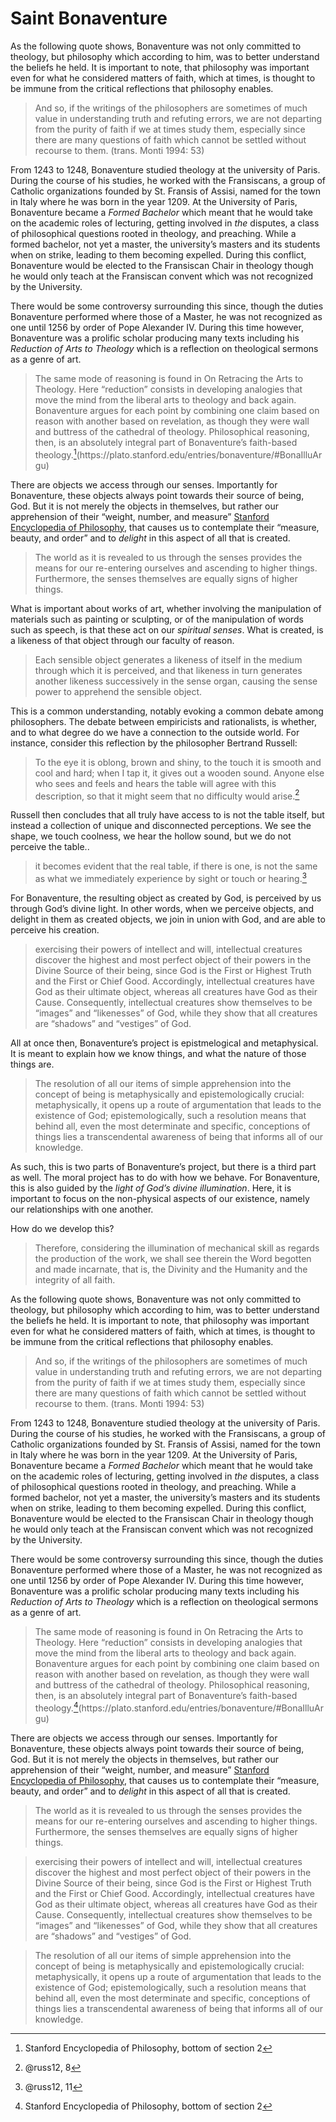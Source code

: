 # Saint Bonaventure

As the following quote shows, Bonaventure was not only committed to theology, but philosophy which according to him, was to better understand the beliefs he held. It is important to note, that philosophy was important even for what he considered matters of faith, which at times, is thought to be immune from the critical reflections that philosophy enables.

> And so, if the writings of the philosophers are sometimes of much value in understanding truth and refuting errors, we are not departing from the purity of faith if we at times study them, especially since there are many questions of faith which cannot be settled without recourse to them. (trans. Monti 1994: 53)

From 1243 to 1248, Bonaventure studied theology at the university of Paris. During the course of his studies, he worked with the Fransiscans, a group of Catholic organizations founded by St. Fransis of Assisi, named for the town in Italy where he was born in the year 1209. At the University of Paris, Bonaventure became a *Formed Bachelor* which meant that he would take on the academic roles of lecturing, getting involved in *the* disputes, a class of philosophical questions rooted in theology, and preaching. While a formed bachelor, not yet a master, the university's masters and its students when on strike, leading to them becoming expelled. During this conflict, Bonaventure would be elected to the Fransiscan Chair in theology though he would only teach at the Fransiscan convent which was not recognized by the University.

There would be some controversy surrounding this since, though the duties Bonaventure performed where those of a Master, he was not recognized as one until 1256 by order of Pope Alexander IV. During this time however, Bonaventure was a prolific scholar producing many texts including his *Reduction of Arts to Theology* which is a reflection on theological sermons as a genre of art.

>  The same mode of reasoning is found in On Retracing the Arts to Theology. Here “reduction” consists in developing analogies that move the mind from the liberal arts to theology and back again. Bonaventure argues for each point by combining one claim based on reason with another based on revelation, as though they were wall and buttress of the cathedral of theology. Philosophical reasoning, then, is an absolutely integral part of Bonaventure’s faith-based theology.^[Stanford Encyclopedia of Philosophy, bottom of section 2](https://plato.stanford.edu/entries/bonaventure/#BonaIlluArgu)

There are objects we access through our senses. Importantly for Bonaventure, these objects always point towards their source of being, God. But it is not merely the objects in themselves, but rather our apprehension of their "weight, number, and measure" [Stanford Encyclopedia of Philosophy](https://plato.stanford.edu/entries/bonaventure/#BonaIlluArgu), that causes us to contemplate their "measure, beauty, and order" and to *delight* in this aspect of all that is created.

> The world as it is revealed to us through the senses provides the means for our re-entering ourselves and ascending to higher things. Furthermore, the senses themselves are equally signs of higher things.

What is important about works of art, whether involving the manipulation of materials such as painting or sculpting, or of the manipulation of words such as speech, is that these act on our *spiritual senses*. What is created, is a likeness of that object through our faculty of reason.

>  Each sensible object generates a likeness of itself in the medium through which it is perceived, and that likeness in turn generates another likeness successively in the sense organ, causing the sense power to apprehend the sensible object.

This is a common understanding, notably evoking a common debate among philosophers. The debate between empiricists and rationalists, is whether, and to what degree do we have a connection to the outside world. For instance, consider this reflection by the philosopher Bertrand Russell:

> To the eye it is oblong, brown and shiny, to the touch it is smooth and cool and hard; when I tap it, it gives out a wooden sound. Anyone else who sees and feels and hears the table will agree with this description, so that it might seem that no difficulty would arise.^[@russ12, 8]

Russell then concludes that all truly have access to is not the table itself, but instead a collection of unique and disconnected perceptions. We see the shape, we touch coolness, we hear the hollow sound, but we do not perceive the table..

> it becomes evident that the real table, if there is one, is not the same as what we immediately experience by sight or touch or hearing.^[@russ12, 11]

For Bonaventure, the resulting object as created by God, is perceived by us through God's divine light. In other words, when we perceive objects, and delight in them as created objects, we join in union with God, and are able to perceive his creation.

>  exercising their powers of intellect and will, intellectual creatures discover the highest and most perfect object of their powers in the Divine Source of their being, since God is the First or Highest Truth and the First or Chief Good. Accordingly, intellectual creatures have God as their ultimate object, whereas all creatures have God as their Cause. Consequently, intellectual creatures show themselves to be “images” and “likenesses” of God, while they show that all creatures are “shadows” and “vestiges” of God.

All at once then, Bonaventure's project is epistmelogical and metaphysical. It is meant to explain how we know things, and what the nature of those things are.

> The resolution of all our items of simple apprehension into the concept of being is metaphysically and epistemologically crucial: metaphysically, it opens up a route of argumentation that leads to the existence of God; epistemologically, such a resolution means that behind all, even the most determinate and specific, conceptions of things lies a transcendental awareness of being that informs all of our knowledge.

As such, this is two parts of Bonaventure's project, but there is a third part as well. The moral project has to do with how we behave. For Bonaventure, this is also guided by the *light of God's divine illumination*. Here, it is important to focus on the non-physical aspects of our existence, namely our relationships with one another.

How do we develop this?

> Therefore, considering the illumination of mechanical skill as regards the production of the work, we shall see therein the Word begotten and made incarnate, that is, the Divinity and the Humanity and the integrity of all faith.

As the following quote shows, Bonaventure was not only committed to theology, but philosophy which according to him, was to better understand the beliefs he held. It is important to note, that philosophy was important even for what he considered matters of faith, which at times, is thought to be immune from the critical reflections that philosophy enables.

> And so, if the writings of the philosophers are sometimes of much value in understanding truth and refuting errors, we are not departing from the purity of faith if we at times study them, especially since there are many questions of faith which cannot be settled without recourse to them. (trans. Monti 1994: 53)

From 1243 to 1248, Bonaventure studied theology at the university of Paris. During the course of his studies, he worked with the Fransiscans, a group of Catholic organizations founded by St. Fransis of Assisi, named for the town in Italy where he was born in the year 1209. At the University of Paris, Bonaventure became a *Formed Bachelor* which meant that he would take on the academic roles of lecturing, getting involved in *the* disputes, a class of philosophical questions rooted in theology, and preaching. While a formed bachelor, not yet a master, the university's masters and its students when on strike, leading to them becoming expelled. During this conflict, Bonaventure would be elected to the Fransiscan Chair in theology though he would only teach at the Fransiscan convent which was not recognized by the University.

There would be some controversy surrounding this since, though the duties Bonaventure performed where those of a Master, he was not recognized as one until 1256 by order of Pope Alexander IV. During this time however, Bonaventure was a prolific scholar producing many texts including his *Reduction of Arts to Theology* which is a reflection on theological sermons as a genre of art.

>  The same mode of reasoning is found in On Retracing the Arts to Theology. Here “reduction” consists in developing analogies that move the mind from the liberal arts to theology and back again. Bonaventure argues for each point by combining one claim based on reason with another based on revelation, as though they were wall and buttress of the cathedral of theology. Philosophical reasoning, then, is an absolutely integral part of Bonaventure’s faith-based theology.^[Stanford Encyclopedia of Philosophy, bottom of section 2](https://plato.stanford.edu/entries/bonaventure/#BonaIlluArgu)

There are objects we access through our senses. Importantly for Bonaventure, these objects always point towards their source of being, God. But it is not merely the objects in themselves, but rather our apprehension of their "weight, number, and measure" [Stanford Encyclopedia of Philosophy](https://plato.stanford.edu/entries/bonaventure/#BonaIlluArgu), that causes us to contemplate their "measure, beauty, and order" and to *delight* in this aspect of all that is created.

> The world as it is revealed to us through the senses provides the means for our re-entering ourselves and ascending to higher things. Furthermore, the senses themselves are equally signs of higher things.

>  exercising their powers of intellect and will, intellectual creatures discover the highest and most perfect object of their powers in the Divine Source of their being, since God is the First or Highest Truth and the First or Chief Good. Accordingly, intellectual creatures have God as their ultimate object, whereas all creatures have God as their Cause. Consequently, intellectual creatures show themselves to be “images” and “likenesses” of God, while they show that all creatures are “shadows” and “vestiges” of God.

> The resolution of all our items of simple apprehension into the concept of being is metaphysically and epistemologically crucial: metaphysically, it opens up a route of argumentation that leads to the existence of God; epistemologically, such a resolution means that behind all, even the most determinate and specific, conceptions of things lies a transcendental awareness of being that informs all of our knowledge.
